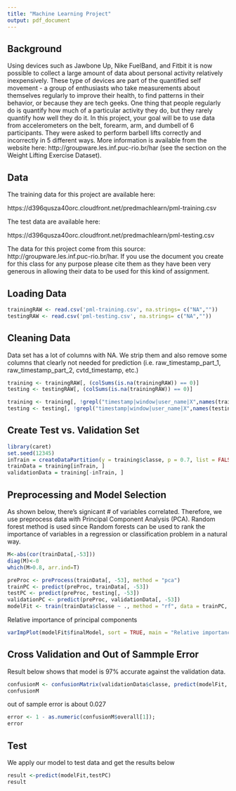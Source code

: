 ```yaml
---
title: "Machine Learning Project"
output: pdf_document
---
```


## Background

Using devices such as Jawbone Up, Nike FuelBand, and Fitbit it is now possible to collect a large amount of data about personal activity relatively inexpensively. These type of devices are part of the quantified self movement - a group of enthusiasts who take measurements about themselves regularly to improve their health, to find patterns in their behavior, or because they are tech geeks. One thing that people regularly do is quantify how much of a particular activity they do, but they rarely quantify how well they do it. In this project, your goal will be to use data from accelerometers on the belt, forearm, arm, and dumbell of 6 participants. They were asked to perform barbell lifts correctly and incorrectly in 5 different ways. More information is available from the website here: http://groupware.les.inf.puc-rio.br/har (see the section on the Weight Lifting Exercise Dataset). 



## Data 

The training data for this project are available here: 

https://d396qusza40orc.cloudfront.net/predmachlearn/pml-training.csv

The test data are available here: 

https://d396qusza40orc.cloudfront.net/predmachlearn/pml-testing.csv

The data for this project come from this source: http://groupware.les.inf.puc-rio.br/har. If you use the document you create for this class for any purpose please cite them as they have been very generous in allowing their data to be used for this kind of assignment. 

## Loading Data

```r
trainingRAW <- read.csv('pml-training.csv', na.strings= c("NA",""))
testingRAW <- read.csv('pml-testing.csv', na.strings= c("NA",""))
```

## Cleaning Data

Data set has a lot of columns with NA.  We strip them and also remove some columns that clearly not needed for prediction (i.e. raw_timestamp_part_1, raw_timestamp_part_2, cvtd_timestamp, etc.) 

```r
training <- trainingRAW[, (colSums(is.na(trainingRAW)) == 0)]
testing <- testingRAW[, (colSums(is.na(trainingRAW)) == 0)]

training <- training[, !grepl("timestamp|window|user_name|X",names(training))]
testing <- testing[, !grepl("timestamp|window|user_name|X",names(testing))]
```

## Create Test vs. Validation Set

```r
library(caret)
set.seed(12345)
inTrain = createDataPartition(y = training$classe, p = 0.7, list = FALSE)
trainData = training[inTrain, ]
validationData = training[-inTrain, ]
```

## Preprocessing and Model Selection

As shown below, there's signicant # of variables correlated.  Therefore, we use preprocess data with Principal Component Analysis (PCA).  Random forest method is used since Random forests can be used to rank the importance of variables in a regression or classification problem in a natural way.

```r
M<-abs(cor(trainData[,-53]))
diag(M)<-0
which(M>0.8, arr.ind=T)
```

```r
preProc <- preProcess(trainData[, -53], method = "pca")
trainPC <- predict(preProc, trainData[, -53])
testPC <- predict(preProc, testing[, -53])
validationPC <- predict(preProc, validationData[, -53])
modelFit <- train(trainData$classe ~ ., method = "rf", data = trainPC, trControl = trainControl(method = "cv", number = 4), importance = TRUE)
```

Relative importance of principal components

```r
varImpPlot(modelFit$finalModel, sort = TRUE, main = "Relative importance")
```

## Cross Validation and Out of Sammple Error

Result below shows that model is 97% accurate against the validation data.

```r
confusionM <- confusionMatrix(validationData$classe, predict(modelFit, validationPC))
confusionM
```

out of sample error is about 0.027
```r
error <- 1 - as.numeric(confusionM$overall[1]);
error
```

## Test

We apply our model to test data and get the results below

```r
result <-predict(modelFit,testPC)
result
```

